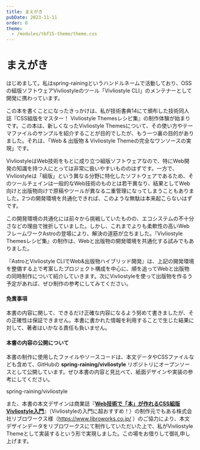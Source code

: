 ```yaml
---
title: まえがき
pubDate: 2023-11-11
order: 0
theme:
  - /modules/tbf15-theme/theme.css
---
```



# まえがき

はじめまして。私はspring-rainingというハンドルネームで活動しており、OSSの組版ソフトウェアVivliostyleのツール「Vivliostyle CLI」のメンテナーとして開発に携わっています。

この本を書くことになったきっかけは、私が技術書典14にて頒布した技術同人誌『CSS組版をマスター！ Vivliostyle Themesレシピ集』の制作体験が始まりです。この本は、新しくなったVivliostyle Themesについて、その使い方やテーマファイルのサンプルを紹介することが目的でしたが、もう一つ裏の目的がありました。それは、「Web & 出版物 & Vivliostyle Themeの完全なワンソースの実現」です。

VivliostyleはWeb技術をもとに成り立つ組版ソフトウェアなので、特にWeb開発の知識を持つ人にとっては非常に扱いやすいもののはずです。一方で、Vivliostyleは「組版」という異なる分野に特化したソフトウェアであるため、そのツールチェインは一般的なWeb技術のものとは若干異なり、結果としてWeb向けと出版物向けで原稿やツールが異なる二重管理になってしまうこともありました。2つの開発環境を共通化できれば、このような無駄は本来起こらないはずです。

この開発環境の共通化には前々から挑戦していたものの、エコシステムの不十分さなどの理由で挫折していました。しかし、これまでよりも柔軟性の高いWebフレームワークAstroの登場により、解決の道筋が立ちました。『Vivliostyle Themesレシピ集』の制作は、Webと出版物の開発環境を共通化する試みでもありました。

『AstroとVivliostyle CLIでWeb&出版物ハイブリッド開発』は、上記の開発環境を整備する上で考案したプロジェクト構成を中心に、順を追ってWebと出版物の同時制作について紹介していきます。次にVivliostyleを使って出版物を作るう予定があれば、ぜひ制作の参考にしてみてください。

#### 免責事項

本書の内容に関して、できるだけ正確な内容になるよう努めて書きましたが、その正確性は保証できません。本書に書かれた情報を利用することで生じた結果に対して、著者はいかなる責任も負いません。

#### 本書の内容の公開について

本書の制作に使用したファイルやソースコードは、本文データやCSSファイルなども含めて、GitHubの **spring-raining/vivliostyle** リポジトリにオープンソースとして公開しています。ぜひ本書の内容と見比べて、紙面デザインや実装の参考にしてください。

<URL href="https://github.com/spring-raining/vivliostyle">spring-raining/vivliostyle</URL>

また、本書の本文デザインは商業誌『[**Web技術で「本」が作れるCSS組版Vivliostyle入門**](https://www.amazon.co.jp/dp/4863544189)』（Vivliostyleの入門に超おすすめ！）の制作元でもある株式会社リブロワークス様（https://www.libroworks.co.jp/ ）のご協力により、本文デザインデータをリブロワークスにて制作していただいた上で、私がVivliostyle Themeとして実装するという形で実現しました。この場をお借りして御礼申し上げます。
